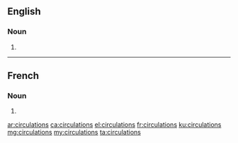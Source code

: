==English==

===Noun===
{{head|en|plural}}

# {{plural of|circulation|lang=en}}

----

==French==

===Noun===
{{head|fr|plural|g=f}}

# {{plural of|circulation|lang=fr}}

[[ar:circulations]]
[[ca:circulations]]
[[el:circulations]]
[[fr:circulations]]
[[ku:circulations]]
[[mg:circulations]]
[[my:circulations]]
[[ta:circulations]]